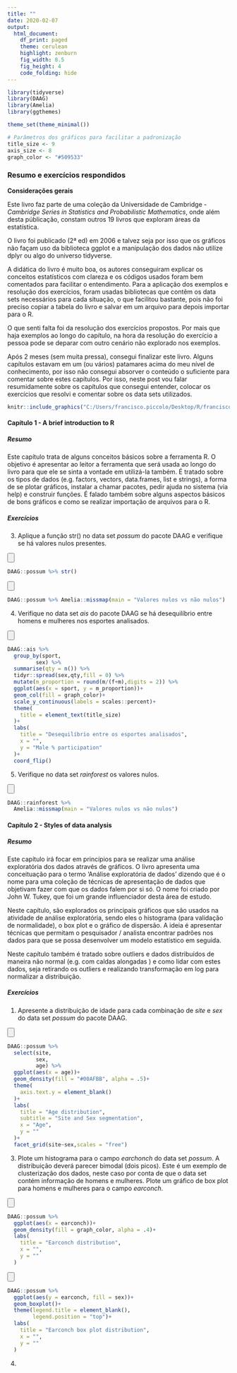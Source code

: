 ```yaml
---
title: ""
date: 2020-02-07
output:
  html_document:
    df_print: paged
    theme: cerulean
    highlight: zenburn
    fig_width: 8.5
    fig_height: 4
    code_folding: hide
---
```


```r
library(tidyverse)
library(DAAG)
library(Amelia)
library(ggthemes)

theme_set(theme_minimal())

# Parâmetros dos gráficos para facilitar a padronização
title_size <- 9
axis_size <- 8
graph_color <- "#509533"
```


### Resumo e exercícios respondidos {.tabset .tabset-fade .tabset-pills}

**Considerações gerais**

Este livro faz parte de uma coleção da Universidade de Cambridge - *Cambridge Series in Statistics and Probabilistic Mathematics*, onde além desta públicação, constam outros 19 livros que exploram áreas da estatística. 

O livro foi publicado (2ª ed) em 2006 e talvez seja por isso que os gráficos não façam uso da biblioteca ggplot e a manipulação dos dados não utilize dplyr ou algo do universo tidyverse. 

A didática do livro é muito boa, os autores conseguiram explicar os conceitos estatísticos com clareza e os códigos usados foram bem comentados para facilitar o entendimento. Para a aplicação dos exemplos e resolução dos exercícios, foram usadas bibliotecas que contêm os data sets necessários para cada situação, o que facilitou bastante, pois não foi preciso copiar a tabela do livro e salvar em um arquivo para depois importar para o R.

O que senti falta foi da resolução dos exercícios propostos. Por mais que haja exemplos ao longo do capítulo, na hora da resolução do exercício a pessoa pode se deparar com outro cenário não explorado nos exemplos.

Após 2 meses (sem muita pressa), consegui finalizar este livro. Alguns capítulos estavam em um (ou vários) patamares acima do meu nível de conhecimento, por isso não consegui absorver o conteúdo o suficiente para comentar sobre estes capítulos. Por isso, neste post vou falar resumidamente sobre os capítulos que consegui entender, colocar os exercícios que resolvi e comentar sobre os data sets utilizados.

```r
knitr::include_graphics("C:/Users/francisco.piccolo/Desktop/R/franciscopiccolo.github.io/images/2020-02-07_data analysis with R.png")
```

#### **Capítulo 1 - A brief introduction to R**

##### **Resumo**

Este capítulo trata de alguns conceitos básicos sobre a ferramenta R. O objetivo é apresentar ao leitor a ferramenta que será usada ao longo do livro para que ele se sinta a vontade em utilizá-la também. É tratado sobre os tipos de dados (e.g. factors, vectors, data.frames, list e strings), a forma de se plotar gráficos, instalar a chamar pacotes, pedir ajuda no sistema (via help) e construir funções. É falado também sobre alguns aspectos básicos de bons gráficos e como se realizar importação de arquivos para o R.

##### **Exercícios**

3) Aplique a função str() no data set *possum* do pacote DAAG e verifique se há valores nulos presentes.

<input type=button class=hideshow></input>
```r
DAAG::possum %>% str()
```

<input type=button class=hideshow></input>
```r
DAAG::possum %>% Amelia::missmap(main = "Valores nulos vs não nulos")
```

4) Verifique no data set *ais* do pacote DAAG se há desequilíbrio entre homens e mulheres nos esportes analisados.

<input type=button class=hideshow></input>
```r
DAAG::ais %>% 
  group_by(sport,
         sex) %>% 
  summarise(qty = n()) %>% 
  tidyr::spread(sex,qty,fill = 0) %>% 
  mutate(m_proportion = round(m/(f+m),digits = 2)) %>% 
  ggplot(aes(x = sport, y = m_proportion))+
  geom_col(fill = graph_color)+
  scale_y_continuous(labels = scales::percent)+
  theme(
    title = element_text(title_size)
  )+
  labs(
    title = "Desequilíbrio entre os esportes analisados",
    x = "",
    y = "Male % participation"
  )+
  coord_flip()
```

5) Verifique no data set *rainforest* os valores nulos.

<input type=button class=hideshow></input>
```r
DAAG::rainforest %>% 
  Amelia::missmap(main = "Valores nulos vs não nulos")
```

#### **Capítulo 2 - Styles of data analysis**

##### **Resumo**

Este capítulo irá focar em princípios para se realizar uma análise exploratória dos dados através de gráficos. O livro apresenta uma conceituação para o termo 'Análise exploratória de dados' dizendo que é o nome para uma coleção de técnicas de apresentação de dados que objetivam fazer com que os dados falem por si só. O nome foi criado por John W. Tukey, que foi um grande influenciador desta área de estudo. 

Neste capítulo, são explorados os principais gráficos que são usados na atividade de análise exploratória, sendo eles o histograma (para validação de normalidade), o box plot e o gráfico de dispersão. A ideia é apresentar técnicas que permitam o pesquisador / analista encontrar padrões nos dados para que se possa desenvolver um modelo estatístico em seguida.

Neste capítulo também é tratado sobre outliers e dados distribuídos de maneira não normal (e.g. com caldas alongadas ) e como lidar com estes dados, seja retirando os outliers e realizando transformação em log para normalizar a distribuição.

##### **Exercícios**

1) Apresente a distribuição de idade para cada combinação de *site* e *sex* do data set *possum* do pacote DAAG.

<input type=button class=hideshow></input>
```r
DAAG::possum %>%
  select(site,
         sex,
         age) %>% 
  ggplot(aes(x = age))+
  geom_density(fill = "#00AFBB", alpha = .5)+
  theme(
    axis.text.y = element_blank()
  )+
  labs(
    title = "Age distribution",
    subtitle = "Site and Sex segmentation",
    x = "Age",
    y = ""
  )+
  facet_grid(site~sex,scales = "free")
```


3) Plote um histograma para o campo *earchonch* do data set *possum*. A distribuição deverá parecer bimodal (dois picos). Este é um exemplo de clusterização dos dados, neste caso por conta de que o data set contém informação de homens e mulheres. Plote um gráfico de box plot para homens e mulheres para o campo *earconch*.

<input type=button class=hideshow></input>
```r
DAAG::possum %>% 
  ggplot(aes(x = earconch))+
  geom_density(fill = graph_color, alpha = .4)+
  labs(
    title = "Earconch distribution",
    x = "",
    y = ""
  )
```

<input type=button class=hideshow></input>
```r
DAAG::possum %>% 
  ggplot(aes(y = earconch, fill = sex))+
  geom_boxplot()+
  theme(legend.title = element_blank(),
        legend.position = "top")+
  labs(
    title = "Earconch box plot distribution",
    x = "",
    y = ""
  )
```

4) 




<script>
$( "input.hideshow" ).each( function ( index, button ) {
  button.value = 'Hide Output';
  $( button ).click( function () {
    var target = this.nextSibling ? this : this.parentNode;
    target = target.nextSibling.nextSibling.nextSibling.nextSibling;
    if ( target.style.display == 'block' || target.style.display == '' ) {
      target.style.display = 'none';
      this.value = 'Show Output';
    } else {
      target.style.display = 'block';
      this.value = 'Hide Output';
    }
  } );
} );
$("input.hideshow").click()
</script>


